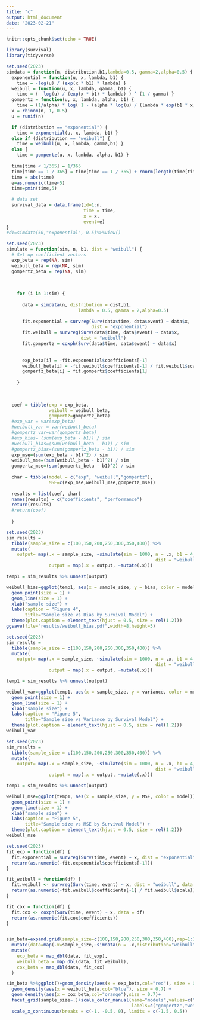 ```yaml
---
title: "c"
output: html_document
date: "2023-02-21"
---
```


```r
knitr::opts_chunk$set(echo = TRUE)
```

```r
library(survival)
library(tidyverse)
```

```r
set.seed(2023)
simdata = function(n, distribution,b1,lambda=0.5, gamma=2,alpha=0.5) {
  exponential = function(u, x, lambda, b1) {
    time = -log(u) / (exp(x * b1) * lambda) }  
  weibull = function(u, x, lambda, gamma, b1) {
    time = ( -log(u) / (exp(x * b1) * lambda) ) ^ (1 / gamma) }
  gompertz = function(u, x, lambda, alpha, b1) {
    time = (1/alpha) * log( 1 - (alpha * log(u) / (lambda * exp(b1 * x))) ) }
  x = rbinom(n, 1, 0.5)
  u = runif(n)

  if (distribution == "exponential") {
    time = exponential(u, x, lambda, b1) } 
  else if (distribution == "weibull") {
    time = weibull(u, x, lambda, gamma,b1) }
  else { 
    time = gompertz(u, x, lambda, alpha, b1) } 
  
  time[time < 1/365] = 1/365
  time[time == 1 / 365] = time[time == 1 / 365] + rnorm(length(time[time == 1 / 365]), 0, 1e-4)
  time = abs(time)
  e=as.numeric(time<5)
  time=pmin(time,5)
  
  # data set
  survival_data = data.frame(id=1:n,
                             time = time,
                             x = x,
                             event=e)
}
#d1=simdata(50,"exponential",-0.5)%>%view()

```


```r

set.seed(2023)
simulate = function(sim, n, b1, dist = "weibull") {
  # Set up coefficient vectors
  exp_beta = rep(NA, sim)
  weibull_beta = rep(NA, sim)
  gompertz_beta = rep(NA, sim)
  
 
    
    for (i in 1:sim) {
      
      data = simdata(n, distribution = dist,b1, 
                           lambda = 0.5, gamma = 2,alpha=0.5)
      
      fit.exponential = survreg(Surv(data$time, data$event) ~ data$x, 
                                dist = "exponential") 
      fit.weibull = survreg(Surv(data$time, data$event) ~ data$x, 
                            dist = "weibull")
      fit.gompertz = coxph(Surv(data$time, data$event) ~ data$x)
      
       
      exp_beta[i] = -fit.exponential$coefficients[-1]
      weibull_beta[i] = -fit.weibull$coefficients[-1] / fit.weibull$scale
      gompertz_beta[i] = fit.gompertz$coefficients[1]
      
    }
    
   
  
  coef = tibble(exp = exp_beta,
                weibull = weibull_beta,
                gompertz=gompertz_beta)
  #exp_var = var(exp_beta)
  #weibull_var = var(weibull_beta)
  #gompertz_var=var(gompertz_beta)
  #exp_bias= (sum(exp_beta - b1)) / sim 
  #weibull_bias=(sum(weibull_beta - b1)) / sim 
  #gompertz_bias=(sum(gompertz_beta - b1)) / sim 
  exp_mse=(sum(exp_beta - b1)^2) / sim
  weibull_mse=(sum(weibull_beta - b1)^2) / sim 
  gompertz_mse=(sum(gompertz_beta - b1)^2) / sim 
  
  char = tibble(model = c("exp", "weibull","gompertz"),
                MSE=c(exp_mse,weibull_mse,gompertz_mse))
  
  results = list(coef, char)
  names(results) = c("coefficients", "performance")
  return(results)
  #return(coef)
  
  }
```


```r
set.seed(2023)
sim_results = 
  tibble(sample_size = c(100,150,200,250,300,350,400)) %>% 
  mutate(
    output= map(.x = sample_size, ~simulate(sim = 1000, n = .x, b1 = 4, 
                                                        dist = "weibull")$performance),
                output = map(.x = output, ~mutate(.x)))

temp1 = sim_results %>% unnest(output) 

weibull_bias=ggplot(temp1, aes(x = sample_size, y = bias, color = model)) +
  geom_point(size = 1) +
  geom_line(size = 1) +
  xlab("sample size") +
  labs(caption = "Figure 4",
       title="Sample size vs Bias by Survival Model") + 
  theme(plot.caption = element_text(hjust = 0.5, size = rel(1.2)))
ggsave(file="results/weibull_bias.pdf",width=8,height=5)

```

```r
set.seed(2023)
sim_results = 
  tibble(sample_size = c(100,150,200,250,300,350,400)) %>% 
  mutate(
    output= map(.x = sample_size, ~simulate(sim = 1000, n = .x, b1 = 4, 
                                                        dist = "weibull")$performance),
                output = map(.x = output, ~mutate(.x)))

temp1 = sim_results %>% unnest(output) 

weibull_var=ggplot(temp1, aes(x = sample_size, y = variance, color = model)) +
  geom_point(size = 1) +
  geom_line(size = 1) +
  xlab("sample size") +
  labs(caption = "Figure 5",
       title="Sample size vs Variance by Survival Model") + 
  theme(plot.caption = element_text(hjust = 0.5, size = rel(1.2)))
weibull_var

```

```r
set.seed(2023)
sim_results = 
  tibble(sample_size = c(100,150,200,250,300,350,400)) %>% 
  mutate(
    output= map(.x = sample_size, ~simulate(sim = 1000, n = .x, b1 = 4, 
                                                        dist = "weibull")$performance),
                output = map(.x = output, ~mutate(.x)))

temp1 = sim_results %>% unnest(output) 

weibull_mse=ggplot(temp1, aes(x = sample_size, y = MSE, color = model)) +
  geom_point(size = 1) +
  geom_line(size = 1) +
  xlab("sample size") +
  labs(caption = "Figure 5",
       title="Sample size vs MSE by Survival Model") + 
  theme(plot.caption = element_text(hjust = 0.5, size = rel(1.2)))
weibull_mse

```


```r
set.seed(2023)
fit_exp = function(df) {
  fit.exponential = survreg(Surv(time, event) ~ x, dist = "exponential", data = df)
  return(as.numeric(-fit.exponential$coefficients[-1]))
}

fit_weibull = function(df) {
  fit.weibull <- survreg(Surv(time, event) ~ x, dist = "weibull", data = df)
  return(as.numeric(-fit.weibull$coefficients[-1] / fit.weibull$scale))
}

fit_cox = function(df) {
  fit.cox <- coxph(Surv(time, event) ~ x, data = df)
  return(as.numeric(fit.cox$coefficients))
}


sim_beta=expand.grid(sample_size=c(100,150,200,250,300,350,400),rep=1:1000) %>%
  mutate(data=map(.x=sample_size,~simdata(n = .x,distribution="weibull", b1=-0.5))) %>%
  mutate(
    exp_beta = map_dbl(data, fit_exp),
    weibull_beta = map_dbl(data, fit_weibull),
    cox_beta = map_dbl(data, fit_cox)
  ) 

sim_beta %>%ggplot()+geom_density(aes(x = exp_beta,col="red"), size = 0.7) +
  geom_density(aes(x = weibull_beta,col="blue"), size = 0.7) +
  geom_density(aes(x = cox_beta,col="orange"),size = 0.7)+
  facet_grid(sample_size~.)+scale_color_manual(name="models",values=c("blue"="blue","red"="red","orange"="orange"),
                                               labels=c("gompertz","weibull","exp"))+
  scale_x_continuous(breaks = c(-1, -0.5, 0), limits = c(-1.5, 0.5))

```



